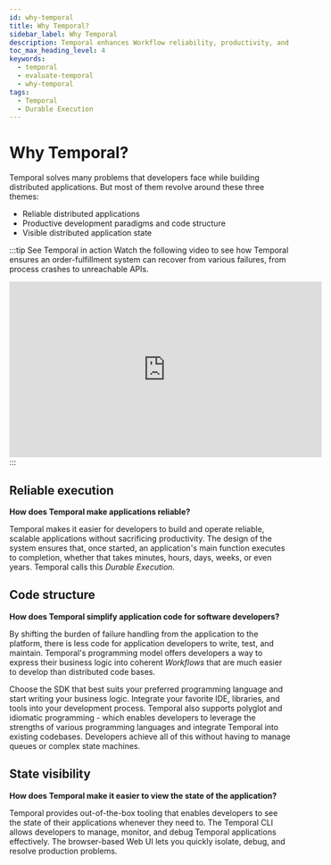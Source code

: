 ```yaml
---
id: why-temporal
title: Why Temporal?
sidebar_label: Why Temporal
description: Temporal enhances Workflow reliability, productivity, and state visibility for developers by offering Durable Execution, simplified code structures, and robust monitoring tools.
toc_max_heading_level: 4
keywords:
  - temporal
  - evaluate-temporal
  - why-temporal
tags:
  - Temporal
  - Durable Execution
---
```


# Why Temporal?

Temporal solves many problems that developers face while building distributed applications.
But most of them revolve around these three themes:

- Reliable distributed applications
- Productive development paradigms and code structure
- Visible distributed application state

:::tip See Temporal in action
Watch the following video to see how Temporal ensures an order-fulfillment system can recover from various failures, from process crashes to unreachable APIs.

<div style={{ display: 'flex', justifyContent: 'center' }}>
    <iframe width="560" height="315"
        src="https://www.youtube.com/embed/dNVmRfWsNkM?si=cfwAJgr2zaoro97P"
        title="YouTube video player"
        frameBorder="0"
        allow="accelerometer; autoplay; clipboard-write; encrypted-media; gyroscope; picture-in-picture; web-share"
        referrerPolicy="strict-origin-when-cross-origin" allowFullScreen></iframe>
</div>
:::

## Reliable execution

**How does Temporal make applications reliable?**

Temporal makes it easier for developers to build and operate reliable, scalable applications without sacrificing productivity.
The design of the system ensures that, once started, an application's main function executes to completion, whether that takes minutes, hours, days, weeks, or even years.
Temporal calls this _Durable Execution._

## Code structure

**How does Temporal simplify application code for software developers?**

By shifting the burden of failure handling from the application to the platform, there is less code for application developers to write, test, and maintain.
Temporal's programming model offers developers a way to express their business logic into coherent _Workflows_ that are much easier to develop than distributed code bases.

Choose the SDK that best suits your preferred programming language and start writing your business logic.
Integrate your favorite IDE, libraries, and tools into your development process.
Temporal also supports polyglot and idiomatic programming - which enables developers to leverage the strengths of various programming languages and integrate Temporal into existing codebases.
Developers achieve all of this without having to manage queues or complex state machines.

## State visibility

**How does Temporal make it easier to view the state of the application?**

Temporal provides out-of-the-box tooling that enables developers to see the state of their applications whenever they need to.
The Temporal CLI allows developers to manage, monitor, and debug Temporal applications effectively.
The browser-based Web UI lets you quickly isolate, debug, and resolve production problems.
